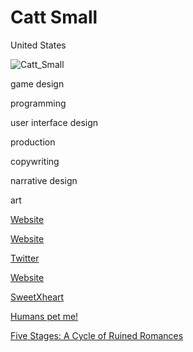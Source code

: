 # Catt Small

<Location>

United States

</Location>

![Catt_Small](./images/Catt_Small_v1.png)

<Skills>

game design

programming

user interface design

production

copywriting

narrative design

art

</Skills>

<Personal>

[Website](http://cattsmall.com/games)

[Website](http://cattsmall.itch.io/)

[Twitter](http://twitter.com/cattsmall)

</Personal>

<Business>

[Website](http://brooklyngamery.com/)

</Business>



<Games>

[SweetXheart](https://cattsmall.itch.io/sweetxheart)

[Humans pet me!](https://cattsmall.itch.io/humans-pet-me-a-competition)

[Five Stages: A Cycle of Ruined Romances](https://cattsmall.itch.io/five-stages)

</Games>
